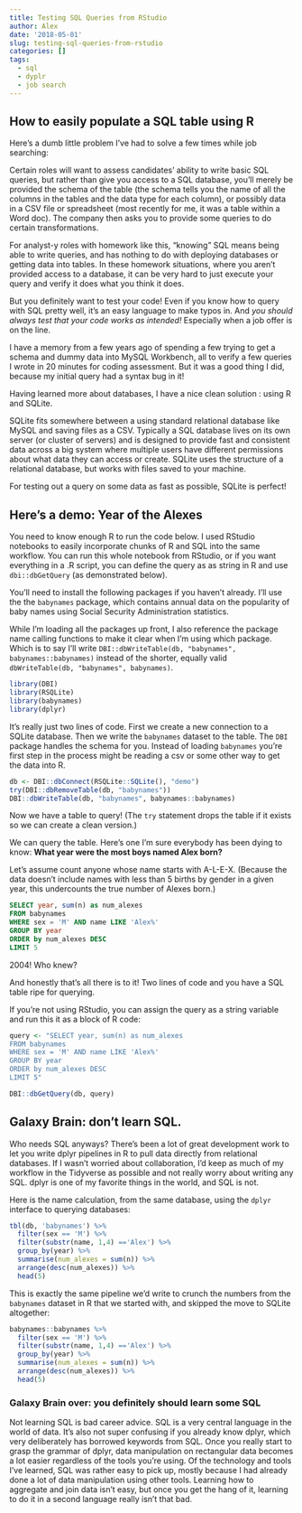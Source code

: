 ```yaml
---
title: Testing SQL Queries from RStudio
author: Alex
date: '2018-05-01'
slug: testing-sql-queries-from-rstudio
categories: []
tags:
  - sql
  - dyplr
  - job search
---
```



## How to easily populate a SQL table using R

Here's a dumb little problem I've had to solve a few times while job searching:

Certain roles will want to assess candidates' ability to write basic SQL queries, but rather than give you access to a SQL database, you'll merely be provided the schema of the table (the schema tells you the name of all the columns in the tables and the data type for each column), or possibly data in a CSV file or spreadsheet (most recently for me, it was a table within a Word doc).  The company then asks you to provide some queries to do certain transformations.

For analyst-y roles with homework like this, "knowing" SQL means being able to write queries, and has nothing to do with deploying databases or getting data into tables. In these homework situations, where you aren't provided access to a database, it can be very hard to just execute your query and verify it does what you think it does.

But you definitely want to test your code! Even if you know how to query with SQL pretty well, it's an easy language to make typos in. And *you should always test that your code works as intended!* Especially when a job offer is on the line. 

I have a memory from a few years ago of spending a few trying to get a schema and dummy data into MySQL Workbench, all to verify a few queries I wrote in 20 minutes for coding assessment. But it was a good thing I did, because my initial query had a syntax bug in it!

Having learned more about databases, I have a nice clean solution : using R and SQLite.

SQLite fits somewhere between a using standard relational database like MySQL and saving files as a CSV.  Typically a SQL database lives on its own server (or cluster of servers) and is designed to provide fast and consistent data across a big system where multiple users have different permissions about what data they can access or create. SQLite uses the structure of a relational database, but works with files saved to your machine.

For testing out a query on some data as fast as possible, SQLite is perfect!

## Here's a demo: Year of the Alexes

You need to know enough R to run the code below. I used RStudio notebooks to easily incorporate chunks of R and SQL into the same workflow.  You can run this whole notebook from RStudio, or if you want everything in a .R script, you can define the query as as string in R and use `dbi::dbGetQuery` (as demonstrated below).

You'll need to install the following packages if you haven't already. I'll use the the `babynames` package, which contains annual data on the popularity of baby names using Social Security Administration statistics.

While I'm loading all the packages up front, I also reference the package name calling functions to make it clear when I'm using which package. Which is to say I'll write `DBI::dbWriteTable(db, "babynames", babynames::babynames)` instead of the shorter, equally valid `dbWriteTable(db, "babynames", babynames)`.

```r
library(DBI)
library(RSQLite)
library(babynames)
library(dplyr)
```

It's really just two lines of code.  First we create a new connection to a SQLite database. Then we write the `babynames` dataset to the table.  The `DBI` package handles the schema for you. Instead of loading `babynames` you're first step in the process might be reading a csv or some other way to get the data into R.

```r
db <- DBI::dbConnect(RSQLite::SQLite(), "demo")
try(DBI::dbRemoveTable(db, "babynames"))
DBI::dbWriteTable(db, "babynames", babynames::babynames)
```

Now we have a table to query! (The `try` statement drops the table if it exists so we can create a clean version.)

We can query the table. Here's one I'm sure everybody has been dying to know: **What year were the most boys named Alex born?**

Let's assume count anyone whose name starts with A-L-E-X. (Because the data doesn't include names with less than 5 births by gender in a given year, this undercounts the true number of Alexes born.)


```sql
SELECT year, sum(n) as num_alexes
FROM babynames
WHERE sex = 'M' AND name LIKE 'Alex%'
GROUP BY year
ORDER by num_alexes DESC
LIMIT 5
```

2004!  Who knew?

And honestly that's all there is to it!  Two lines of code and you have a SQL table ripe for querying.

If you're not using RStudio, you can assign the query as a string variable and run this it as a block of R code:
```r
query <- "SELECT year, sum(n) as num_alexes
FROM babynames
WHERE sex = 'M' AND name LIKE 'Alex%'
GROUP BY year
ORDER by num_alexes DESC
LIMIT 5"

DBI::dbGetQuery(db, query)
```

## Galaxy Brain: don't learn SQL.
Who needs SQL anyways? There's been a lot of great development work to let you write dplyr pipelines in R to pull data directly from relational databases. If I wasn't worried about collaboration, I'd keep as much of my workflow in the Tidyverse as possible and not really worry about writing any SQL. dplyr is one of my favorite things in the world, and SQL is not.

Here is the name calculation, from the same database, using the `dplyr` interface to querying databases:

```r
tbl(db, 'babynames') %>%
  filter(sex == 'M') %>%
  filter(substr(name, 1,4) =='Alex') %>% 
  group_by(year) %>%
  summarise(num_alexes = sum(n)) %>%
  arrange(desc(num_alexes)) %>%
  head(5)
```


This is exactly the same pipeline we'd write to crunch the numbers from the `babynames` dataset in R that we started with, and skipped the move to SQLite altogether:

```r
babynames::babynames %>%
  filter(sex == 'M') %>%
  filter(substr(name, 1,4) =='Alex') %>%
  group_by(year) %>%
  summarise(num_alexes = sum(n)) %>%
  arrange(desc(num_alexes)) %>%
  head(5)
```

### Galaxy Brain over: you definitely should learn some SQL
Not learning SQL is bad career advice. SQL is a very central language in the world of data. It's also not super confusing if you already know dplyr, which very deliberately has borrowed keywords from SQL. Once you really start to grasp the grammar of dplyr, data manipulation on rectangular data becomes a lot easier regardless of the tools you're using. Of the technology and tools I've learned, SQL was rather easy to pick up, mostly because I had already done a lot of data manipulation using other tools. Learning how to aggregate and join data isn't easy, but once you get the hang of it, learning to do it in a second language really isn't that bad.